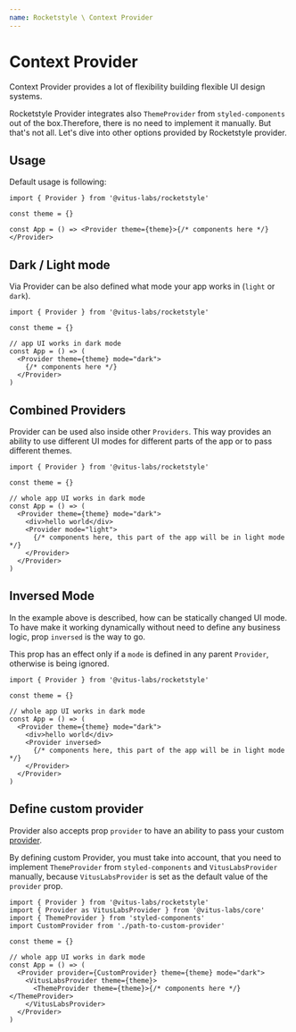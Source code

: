 ```yaml
---
name: Rocketstyle \ Context Provider
---
```


# Context Provider

Context Provider provides a lot of flexibility building flexible UI
design systems.

Rocketstyle Provider integrates also `ThemeProvider` from `styled-components`
out of the box.Therefore, there is no need to implement it manually. But
that's not all. Let's dive into other options provided by Rocketstyle provider.

## Usage

Default usage is following:

```tsx editor=false live=false
import { Provider } from '@vitus-labs/rocketstyle'

const theme = {}

const App = () => <Provider theme={theme}>{/* components here */}</Provider>
```

## Dark / Light mode

Via Provider can be also defined what mode your app works in (`light` or `dark`).

```tsx editor=false live=false
import { Provider } from '@vitus-labs/rocketstyle'

const theme = {}

// app UI works in dark mode
const App = () => (
  <Provider theme={theme} mode="dark">
    {/* components here */}
  </Provider>
)
```

## Combined Providers

Provider can be used also inside other `Providers`. This way provides
an ability to use different UI modes for different parts of the app
or to pass different themes.

```tsx editor=false live=false
import { Provider } from '@vitus-labs/rocketstyle'

const theme = {}

// whole app UI works in dark mode
const App = () => (
  <Provider theme={theme} mode="dark">
    <div>hello world</div>
    <Provider mode="light">
      {/* components here, this part of the app will be in light mode */}
    </Provider>
  </Provider>
)
```

## Inversed Mode

In the example above is described, how can be statically changed UI mode.
To have make it working dynamically without need to define
any business logic, prop `inversed` is the way to go.

This prop has an effect only if a `mode` is defined in any parent `Provider`,
otherwise is being ignored.

```tsx editor=false live=false
import { Provider } from '@vitus-labs/rocketstyle'

const theme = {}

// whole app UI works in dark mode
const App = () => (
  <Provider theme={theme} mode="dark">
    <div>hello world</div>
    <Provider inversed>
      {/* components here, this part of the app will be in light mode */}
    </Provider>
  </Provider>
)
```

## Define custom provider

Provider also accepts prop `provider` to have an ability to pass
your custom [provider](https://react.dev/reference/react/createContext#provider).

By defining custom Provider, you must take into account, that you need to implement
`ThemeProvider` from `styled-components` and `VitusLabsProvider` manually, because
`VitusLabsProvider` is set as the default value of the `provider` prop.

```tsx editor=false live=false
import { Provider } from '@vitus-labs/rocketstyle'
import { Provider as VitusLabsProvider } from '@vitus-labs/core'
import { ThemeProvider } from 'styled-components'
import CustomProvider from './path-to-custom-provider'

const theme = {}

// whole app UI works in dark mode
const App = () => (
  <Provider provider={CustomProvider} theme={theme} mode="dark">
    <VitusLabsProvider theme={theme}>
      <ThemeProvider theme={theme}>{/* components here */}</ThemeProvider>
    </VitusLabsProvider>
  </Provider>
)
```
